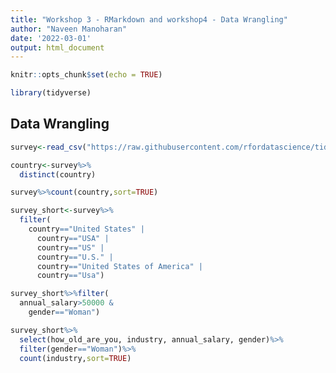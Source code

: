 ```yaml
---
title: "Workshop 3 - RMarkdown and workshop4 - Data Wrangling"
author: "Naveen Manoharan"
date: '2022-03-01'
output: html_document
---
```


```r
knitr::opts_chunk$set(echo = TRUE)

library(tidyverse)

```

## Data Wrangling

```r
survey<-read_csv("https://raw.githubusercontent.com/rfordatascience/tidytuesday/master/data/2021/2021-05-18/survey.csv")

country<-survey%>%
  distinct(country)

survey%>%count(country,sort=TRUE)

survey_short<-survey%>%
  filter(
    country=="United States" | 
      country=="USA" |
      country=="US" |
      country=="U.S." |
      country=="United States of America" |
      country=="Usa")

survey_short%>%filter(
  annual_salary>50000 & 
    gender=="Woman")

survey_short%>%
  select(how_old_are_you, industry, annual_salary, gender)%>%
  filter(gender=="Woman")%>%
  count(industry,sort=TRUE)

```











